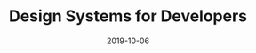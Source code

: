 ---
title: 'Design Systems for Developers'
date: '2019-10-06'
category: 'Link'
tags:
  - React
type: 'note'
link: 'https://www.learnstorybook.com/design-systems-for-developers/'
---